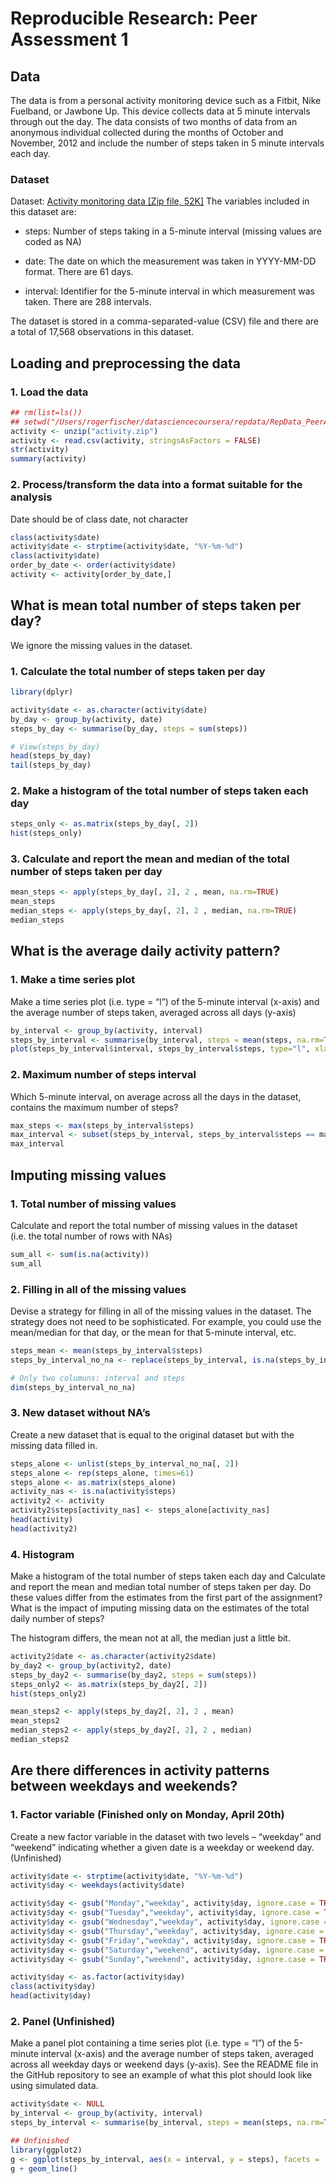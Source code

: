 # Reproducible Research: Peer Assessment 1   

## Data   
The data is from a personal activity monitoring device such as a Fitbit, Nike Fuelband, or Jawbone Up. This device collects data at 5 minute intervals through out the day. The data consists of two months of data from an anonymous individual collected during the months of October and November, 2012 and include the number of steps taken in 5 minute intervals each day.

### Dataset   
Dataset: [Activity monitoring data [Zip file, 52K]](https://d396qusza40orc.cloudfront.net/repdata%2Fdata%2Factivity.zip)
The variables included in this dataset are:

- steps: Number of steps taking in a 5-minute interval (missing values are coded as NA)

- date: The date on which the measurement was taken in YYYY-MM-DD format.
  There are 61 days.

- interval: Identifier for the 5-minute interval in which measurement was taken. There are 288 intervals.

The dataset is stored in a comma-separated-value (CSV) file and there are a total of 17,568 observations in this dataset.

## Loading and preprocessing the data      

### 1. Load the data      
```r
## rm(list=ls())
## setwd("/Users/rogerfischer/datasciencecoursera/repdata/RepData_PeerAssessment1")
activity <- unzip("activity.zip")
activity <- read.csv(activity, stringsAsFactors = FALSE)
str(activity)
summary(activity)
```

### 2. Process/transform the data into a format suitable for the analysis     
Date should be of class date, not character
```r
class(activity$date)
activity$date <- strptime(activity$date, "%Y-%m-%d")
class(activity$date)
order_by_date <- order(activity$date)
activity <- activity[order_by_date,]
```


## What is mean total number of steps taken per day?    
We ignore the missing values in the dataset.

### 1. Calculate the total number of steps taken per day    
```r
library(dplyr)
```

```r
activity$date <- as.character(activity$date)
by_day <- group_by(activity, date)
steps_by_day <- summarise(by_day, steps = sum(steps))

# View(steps_by_day)
head(steps_by_day)
tail(steps_by_day)
```

### 2. Make a histogram of the total number of steps taken each day   
```r
steps_only <- as.matrix(steps_by_day[, 2])
hist(steps_only)
```

### 3. Calculate and report the mean and median of the total number of steps    taken per day
```r
mean_steps <- apply(steps_by_day[, 2], 2 , mean, na.rm=TRUE)
mean_steps
median_steps <- apply(steps_by_day[, 2], 2 , median, na.rm=TRUE)
median_steps
```

## What is the average daily activity pattern?   

### 1. Make a time series plot    
Make a time series plot (i.e. type = "l") of the 5-minute interval (x-axis) and the average number of steps taken, averaged across all days (y-axis)

```r
by_interval <- group_by(activity, interval)
steps_by_interval <- summarise(by_interval, steps = mean(steps, na.rm=TRUE))
plot(steps_by_interval$interval, steps_by_interval$steps, type="l", xlab= "Intervals", ylab= "Steps(average)", col="black" , lwd=2)
```

### 2. Maximum number of steps interval    
Which 5-minute interval, on average across all the days in the dataset, contains the maximum number of steps?
```r
max_steps <- max(steps_by_interval$steps)
max_interval <- subset(steps_by_interval, steps_by_interval$steps == max_steps)
max_interval 
```

## Imputing missing values   


### 1. Total number of missing values
Calculate and report the total number of missing values in the dataset (i.e. the total number of rows with NAs)
```r
sum_all <- sum(is.na(activity))
sum_all
```

### 2. Filling in all of the missing values    
Devise a strategy for filling in all of the missing values in the dataset. The strategy does not need to be sophisticated. For example, you could use the mean/median for that day, or the mean for that 5-minute interval, etc.

```r
steps_mean <- mean(steps_by_interval$steps)
steps_by_interval_no_na <- replace(steps_by_interval, is.na(steps_by_interval$steps), steps_mean) 

# Only two columuns: interval and steps
dim(steps_by_interval_no_na)
```

### 3. New dataset without NA's      
Create a new dataset that is equal to the original dataset but with the missing data filled in.

```r
steps_alone <- unlist(steps_by_interval_no_na[, 2])
steps_alone <- rep(steps_alone, times=61)
steps_alone <- as.matrix(steps_alone)
activity_nas <- is.na(activity$steps)
activity2 <- activity
activity2$steps[activity_nas] <- steps_alone[activity_nas]
head(activity)
head(activity2)
```

### 4. Histogram     
Make a histogram of the total number of steps taken each day and Calculate and report the mean and median total number of steps taken per day. Do these values differ from the estimates from the first part of the assignment? What is the impact of imputing missing data on the estimates of the total daily number of steps?

The histogram differs, the mean not at all, the median just a little bit.   

```r
activity2$date <- as.character(activity2$date)
by_day2 <- group_by(activity2, date)
steps_by_day2 <- summarise(by_day2, steps = sum(steps))
steps_only2 <- as.matrix(steps_by_day2[, 2])
hist(steps_only2)

mean_steps2 <- apply(steps_by_day2[, 2], 2 , mean)
mean_steps2
median_steps2 <- apply(steps_by_day2[, 2], 2 , median)
median_steps2
```

## Are there differences in activity patterns between weekdays and weekends?    

### 1. Factor variable (Finished only on Monday, April 20th)   
Create a new factor variable in the dataset with two levels – “weekday” and “weekend” indicating whether a given date is a weekday or weekend day. (Unfinished)     

```r
activity$date <- strptime(activity$date, "%Y-%m-%d")
activity$day <- weekdays(activity$date)

activity$day <- gsub("Monday","weekday", activity$day, ignore.case = TRUE)
activity$day <- gsub("Tuesday","weekday", activity$day, ignore.case = TRUE)
activity$day <- gsub("Wednesday","weekday", activity$day, ignore.case = TRUE)
activity$day <- gsub("Thursday","weekday", activity$day, ignore.case = TRUE)
activity$day <- gsub("Friday","weekday", activity$day, ignore.case = TRUE)
activity$day <- gsub("Saturday","weekend", activity$day, ignore.case = TRUE)
activity$day <- gsub("Sunday","weekend", activity$day, ignore.case = TRUE)

activity$day <- as.factor(activity$day)
class(activity$day)
head(activity$day)
```

### 2. Panel (Unfinished)    
Make a panel plot containing a time series plot (i.e. type = "l") of the 5-minute interval (x-axis) and the average number of steps taken, averaged across all weekday days or weekend days (y-axis). See the README file in the GitHub repository to see an example of what this plot should look like using simulated data.

```r
activity$date <- NULL
by_interval <- group_by(activity, interval)
steps_by_interval <- summarise(by_interval, steps = mean(steps, na.rm=TRUE))

## Unfinished
library(ggplot2)
g <- ggplot(steps_by_interval, aes(x = interval, y = steps), facets = .~day, color = day )
g + geom_line()

```
